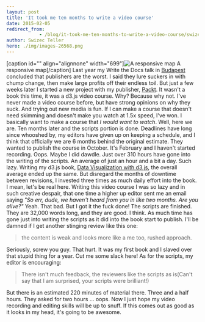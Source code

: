 ```yaml
---
layout: post
title: 'It took me ten months to write a video course'
date: 2015-02-05
redirect_from: 
            - /blog/it-took-me-ten-months-to-write-a-video-course/swizec/6651
author: Swizec Teller
hero: ./img/images-26568.png
---
```

\[caption id="" align="alignnone" width="699"]![A responsive map](./img/images-26568.png "A responsive map") A responsive map\[/caption] Last year my Write the Docs talk in [Budapest](<http://maps.google.com/maps?ll=47.4719444444,19.0502777778&spn=0.1,0.1&q=47.4719444444,19.0502777778 (Budapest)&t=h> "Budapest") concluded that publishers are the worst. I said they lure suckers in with chump change, then make large profits off their endless toil. But just a few weeks later I started a new project with my publisher, [Packt](http://www.packtpub.com "Packt"). It wasn't a book this time, it was a d3.js video course. Why? Because why not. I've never made a video course before, but have strong opinions on why they suck. And trying out new media is fun. If I can make a course that doesn't need skimming and doesn't make you watch at 1.5x speed, I've won. I basically want to make a course that _I would want to watch_. Well, here we are. Ten months later and the scripts portion is done. Deadlines have long since whooshed by, my editors have given up on keeping a schedule, and I think that officially we are 6 months behind the original estimate. They wanted to publish the course in October. It's February and I haven't started recording. Oops. Maybe I did dawdle. Just over 310 hours have gone into the writing of the scripts. An average of just an hour and a bit a day. Such lazy. Writing my d3.js book, [Data Visualization with d3.js](https://www.packtpub.com/web-development/data-visualization-d3js), the overall average ended up the same. But disregard the months of downtime between revisions, I invested three times as much daily effort into the book. I mean, let's be real here. Writing this video course I was so lazy and in such creative despair, that one time a higher up editor sent me an email saying _"So err, dude, we haven't heard from you in like two months. Are you alive?"_ Yeah. That bad. But I got it the fuck done! The scripts are finished. They are 32,000 words long, and they are good. I think. As much time has gone just into writing the scripts as it did into the book start to publish. I'll be damned if I get another stinging review like this one:

> the content is weak and looks more like a me too, rushed approach.

Seriously, screw you guy. That hurt. It was my first book and I slaved over that stupid thing for a year. Cut me some slack here! As for the scripts, my editor is encouraging:

> There isn't much feedback, the reviewers like the scripts as is(Can't say that I am surprised, your scripts were brilliant!)

But there is an estimated 220 minutes of material there. Three and a half hours. They asked for two hours ... oops. Now I just hope my video recording and editing skills will be up to snuff. If this comes out as good as it looks in my head, it's going to be awesome.